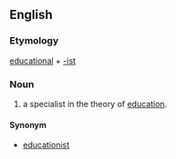 ==English==
===Etymology===
[[educational]] + [[-ist]]

===Noun===
{{en-noun}}
#a specialist in the theory of [[education]].

====Synonym====
*[[educationist]]